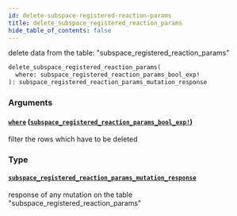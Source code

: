 ```yaml
---
id: delete-subspace-registered-reaction-params
title: delete_subspace_registered_reaction_params
hide_table_of_contents: false
---
```


delete data from the table: "subspace_registered_reaction_params"

```graphql
delete_subspace_registered_reaction_params(
  where: subspace_registered_reaction_params_bool_exp!
): subspace_registered_reaction_params_mutation_response
```

### Arguments

#### [`where`](#) ([`subspace_registered_reaction_params_bool_exp!`](../inputs/subspace-registered-reaction-params-bool-exp))

filter the rows which have to be deleted

### Type

#### [`subspace_registered_reaction_params_mutation_response`](../objects/subspace-registered-reaction-params-mutation-response)

response of any mutation on the table "subspace_registered_reaction_params"
